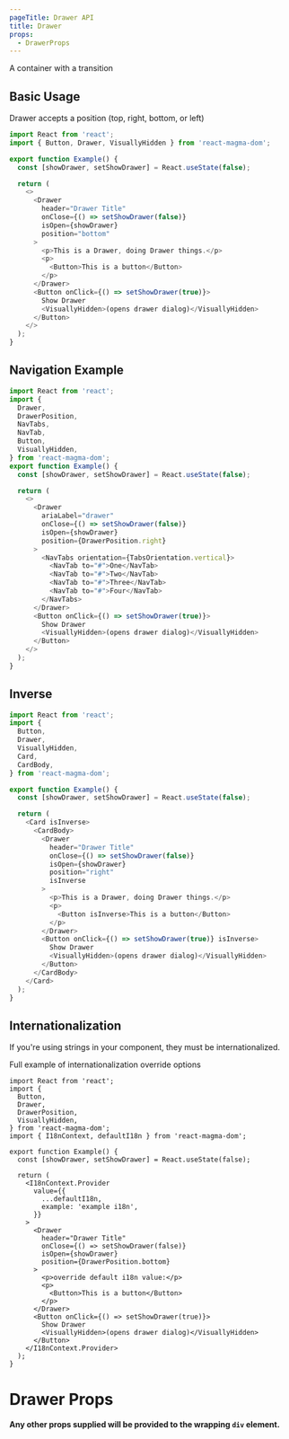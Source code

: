 ```yaml
---
pageTitle: Drawer API
title: Drawer
props:
  - DrawerProps
---
```



<PageContent componentName="drawer" type="api">

<LeadParagraph>A container with a transition</LeadParagraph>

## Basic Usage

Drawer accepts a position (top, right, bottom, or left)

```typescript
import React from 'react';
import { Button, Drawer, VisuallyHidden } from 'react-magma-dom';

export function Example() {
  const [showDrawer, setShowDrawer] = React.useState(false);

  return (
    <>
      <Drawer
        header="Drawer Title"
        onClose={() => setShowDrawer(false)}
        isOpen={showDrawer}
        position="bottom"
      >
        <p>This is a Drawer, doing Drawer things.</p>
        <p>
          <Button>This is a button</Button>
        </p>
      </Drawer>
      <Button onClick={() => setShowDrawer(true)}>
        Show Drawer
        <VisuallyHidden>(opens drawer dialog)</VisuallyHidden>
      </Button>
    </>
  );
}
```

## Navigation Example

```typescript
import React from 'react';
import {
  Drawer,
  DrawerPosition,
  NavTabs,
  NavTab,
  Button,
  VisuallyHidden,
} from 'react-magma-dom';
export function Example() {
  const [showDrawer, setShowDrawer] = React.useState(false);

  return (
    <>
      <Drawer
        ariaLabel="drawer"
        onClose={() => setShowDrawer(false)}
        isOpen={showDrawer}
        position={DrawerPosition.right}
      >
        <NavTabs orientation={TabsOrientation.vertical}>
          <NavTab to="#">One</NavTab>
          <NavTab to="#">Two</NavTab>
          <NavTab to="#">Three</NavTab>
          <NavTab to="#">Four</NavTab>
        </NavTabs>
      </Drawer>
      <Button onClick={() => setShowDrawer(true)}>
        Show Drawer
        <VisuallyHidden>(opens drawer dialog)</VisuallyHidden>
      </Button>
    </>
  );
}
```

## Inverse

```typescript
import React from 'react';
import {
  Button,
  Drawer,
  VisuallyHidden,
  Card,
  CardBody,
} from 'react-magma-dom';

export function Example() {
  const [showDrawer, setShowDrawer] = React.useState(false);

  return (
    <Card isInverse>
      <CardBody>
        <Drawer
          header="Drawer Title"
          onClose={() => setShowDrawer(false)}
          isOpen={showDrawer}
          position="right"
          isInverse
        >
          <p>This is a Drawer, doing Drawer things.</p>
          <p>
            <Button isInverse>This is a button</Button>
          </p>
        </Drawer>
        <Button onClick={() => setShowDrawer(true)} isInverse>
          Show Drawer
          <VisuallyHidden>(opens drawer dialog)</VisuallyHidden>
        </Button>
      </CardBody>
    </Card>
  );
}
```

## Internationalization

If you're using strings in your component, they must be internationalized.

Full example of <Link to="/api/internationalization">internationalization override options</Link>

```tsx
import React from 'react';
import {
  Button,
  Drawer,
  DrawerPosition,
  VisuallyHidden,
} from 'react-magma-dom';
import { I18nContext, defaultI18n } from 'react-magma-dom';

export function Example() {
  const [showDrawer, setShowDrawer] = React.useState(false);

  return (
    <I18nContext.Provider
      value={{
        ...defaultI18n,
        example: 'example i18n',
      }}
    >
      <Drawer
        header="Drawer Title"
        onClose={() => setShowDrawer(false)}
        isOpen={showDrawer}
        position={DrawerPosition.bottom}
      >
        <p>override default i18n value:</p>
        <p>
          <Button>This is a button</Button>
        </p>
      </Drawer>
      <Button onClick={() => setShowDrawer(true)}>
        Show Drawer
        <VisuallyHidden>(opens drawer dialog)</VisuallyHidden>
      </Button>
    </I18nContext.Provider>
  );
}
```

# Drawer Props

**Any other props supplied will be provided to the wrapping `div` element.**

<DrawerProps />

</PageContent>
